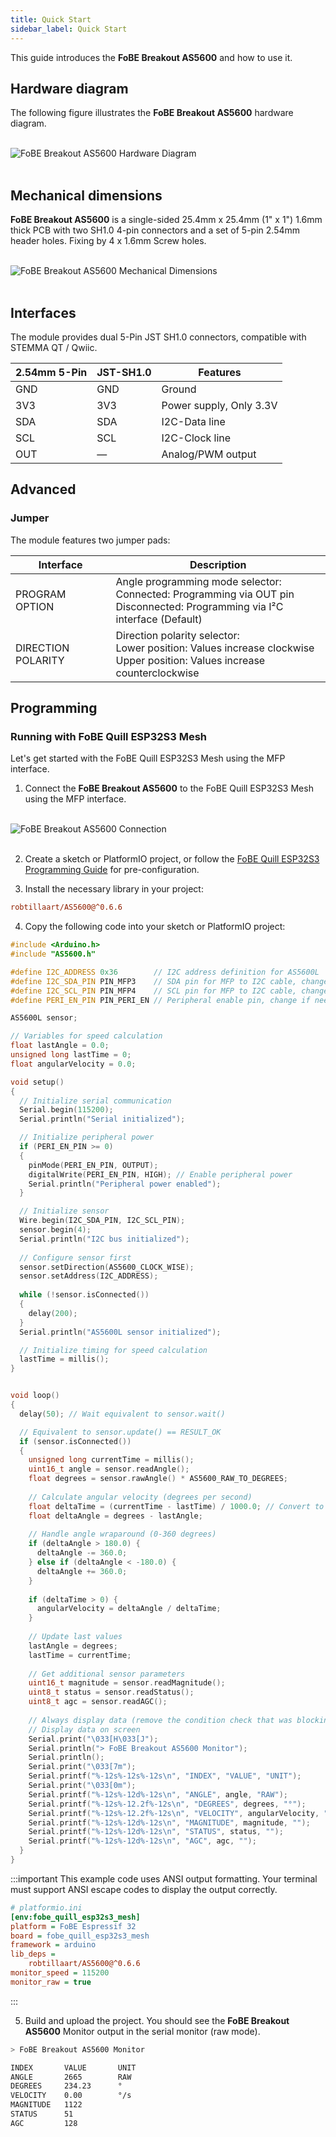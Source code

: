 ```yaml
---
title: Quick Start
sidebar_label: Quick Start
---
```


This guide introduces the **FoBE Breakout AS5600** and how to use it.

## Hardware diagram

The following figure illustrates the **FoBE Breakout AS5600** hardware diagram.

<br/>
<div style={{ textAlign: 'center' }}>
  <img src="/img/products/f2206-r1a.digram.png" alt="FoBE Breakout AS5600 Hardware Diagram" style={{ width: '80%', height: 'auto' }} />
</div>
<br/>

## Mechanical dimensions

**FoBE Breakout AS5600** is a single-sided 25.4mm x 25.4mm (1" x 1") 1.6mm thick PCB with two SH1.0 4-pin connectors and a set of 5-pin 2.54mm header holes. Fixing by 4 x 1.6mm Screw holes.

<br/>
<div style={{ textAlign: 'center' }}>
  <img src="/img/products/f2206-r1a.dimensions.png" alt="FoBE Breakout AS5600 Mechanical Dimensions" style={{ width: '80%', height: 'auto' }} />
</div>
<br/>

## Interfaces

The module provides dual 5-Pin JST SH1.0 connectors, compatible with STEMMA QT / Qwiic.

|2.54mm 5-Pin |JST-SH1.0 |Features |
|-----------------------|--------|---------|
|GND |GND |Ground |
|3V3 |3V3 |Power supply, Only 3.3V |
|SDA |SDA |I2C-Data line |
|SCL |SCL |I2C-Clock line |
|OUT |— |Analog/PWM output |

## Advanced

### Jumper

The module features two jumper pads:

|Interface |Description |
|-------------------------------|---------|
|PROGRAM OPTION |Angle programming mode selector:<br/>Connected: Programming via OUT pin<br/>Disconnected: Programming via I²C interface (Default) |
|DIRECTION POLARITY |Direction polarity selector:<br/>Lower position: Values increase clockwise<br/>Upper position: Values increase counterclockwise |

## Programming

### Running with FoBE Quill ESP32S3 Mesh

Let's get started with the FoBE Quill ESP32S3 Mesh using the MFP interface.

1. Connect the **FoBE Breakout AS5600** to the FoBE Quill ESP32S3 Mesh using the MFP interface.
<br/>
<div style={{ textAlign: 'center' }}>
  <img src="/img/products/breakout-debugger-connection.png" alt="FoBE Breakout AS5600 Connection" style={{ width: '80%', height: 'auto' }} />
</div>
<br/>

2. Create a sketch or PlatformIO project, or follow the [FoBE Quill ESP32S3 Programming Guide](/product/f1102/programming) for pre-configuration.

3. Install the necessary library in your project:
```ini
robtillaart/AS5600@^0.6.6
```

4. Copy the following code into your sketch or PlatformIO project:
```cpp
#include <Arduino.h>
#include "AS5600.h"

#define I2C_ADDRESS 0x36        // I2C address definition for AS5600L
#define I2C_SDA_PIN PIN_MFP3    // SDA pin for MFP to I2C cable, change if needed
#define I2C_SCL_PIN PIN_MFP4    // SCL pin for MFP to I2C cable, change if needed
#define PERI_EN_PIN PIN_PERI_EN // Peripheral enable pin, change if needed

AS5600L sensor;

// Variables for speed calculation
float lastAngle = 0.0;
unsigned long lastTime = 0;
float angularVelocity = 0.0;

void setup()
{
  // Initialize serial communication
  Serial.begin(115200);
  Serial.println("Serial initialized");

  // Initialize peripheral power
  if (PERI_EN_PIN >= 0)
  {
    pinMode(PERI_EN_PIN, OUTPUT);
    digitalWrite(PERI_EN_PIN, HIGH); // Enable peripheral power
    Serial.println("Peripheral power enabled");
  }

  // Initialize sensor
  Wire.begin(I2C_SDA_PIN, I2C_SCL_PIN);
  sensor.begin(4);
  Serial.println("I2C bus initialized");
  
  // Configure sensor first
  sensor.setDirection(AS5600_CLOCK_WISE);
  sensor.setAddress(I2C_ADDRESS);
  
  while (!sensor.isConnected())
  {
    delay(200);
  }
  Serial.println("AS5600L sensor initialized");

  // Initialize timing for speed calculation
  lastTime = millis();
}


void loop()
{
  delay(50); // Wait equivalent to sensor.wait()

  // Equivalent to sensor.update() == RESULT_OK
  if (sensor.isConnected())
  {
    unsigned long currentTime = millis();
    uint16_t angle = sensor.readAngle();
    float degrees = sensor.rawAngle() * AS5600_RAW_TO_DEGREES;
    
    // Calculate angular velocity (degrees per second)
    float deltaTime = (currentTime - lastTime) / 1000.0; // Convert to seconds
    float deltaAngle = degrees - lastAngle;
    
    // Handle angle wraparound (0-360 degrees)
    if (deltaAngle > 180.0) {
      deltaAngle -= 360.0;
    } else if (deltaAngle < -180.0) {
      deltaAngle += 360.0;
    }
    
    if (deltaTime > 0) {
      angularVelocity = deltaAngle / deltaTime;
    }
    
    // Update last values
    lastAngle = degrees;
    lastTime = currentTime;
    
    // Get additional sensor parameters
    uint16_t magnitude = sensor.readMagnitude();
    uint8_t status = sensor.readStatus();
    uint8_t agc = sensor.readAGC();
    
    // Always display data (remove the condition check that was blocking output)
    // Display data on screen
    Serial.print("\033[H\033[J");
    Serial.println("> FoBE Breakout AS5600 Monitor");
    Serial.println();
    Serial.print("\033[7m");
    Serial.printf("%-12s%-12s%-12s\n", "INDEX", "VALUE", "UNIT");
    Serial.print("\033[0m");
    Serial.printf("%-12s%-12d%-12s\n", "ANGLE", angle, "RAW");
    Serial.printf("%-12s%-12.2f%-12s\n", "DEGREES", degrees, "°");
    Serial.printf("%-12s%-12.2f%-12s\n", "VELOCITY", angularVelocity, "°/s");
    Serial.printf("%-12s%-12d%-12s\n", "MAGNITUDE", magnitude, "");
    Serial.printf("%-12s%-12d%-12s\n", "STATUS", status, "");
    Serial.printf("%-12s%-12d%-12s\n", "AGC", agc, "");
  }
}
```

:::important
This example code uses ANSI output formatting. Your terminal must support ANSI escape codes to display the output correctly.

```ini
# platformio.ini
[env:fobe_quill_esp32s3_mesh]
platform = FoBE Espressif 32
board = fobe_quill_esp32s3_mesh
framework = arduino
lib_deps = 
	robtillaart/AS5600@^0.6.6
monitor_speed = 115200
monitor_raw = true
```
:::

5. Build and upload the project. You should see the **FoBE Breakout AS5600** Monitor output in the serial monitor (raw mode).

```bash
> FoBE Breakout AS5600 Monitor

INDEX       VALUE       UNIT        
ANGLE       2665        RAW         
DEGREES     234.23      °          
VELOCITY    0.00        °/s        
MAGNITUDE   1122                    
STATUS      51                      
AGC         128                              
```